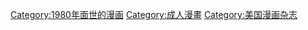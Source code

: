 [[Category:1980年面世的漫画|Category:1980年面世的漫画]]
[[Category:成人漫畫|Category:成人漫畫]]
[[Category:美国漫画杂志|Category:美国漫画杂志]]